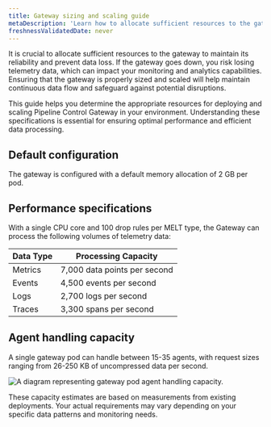 ```yaml
---
title: Gateway sizing and scaling guide
metaDescription: 'Learn how to allocate sufficient resources to the gateway to maintain its reliability.'
freshnessValidatedDate: never
---
```


It is crucial to allocate sufficient resources to the gateway to maintain its reliability and prevent data loss. If the gateway goes down, you risk losing telemetry data, which can impact your monitoring and analytics capabilities. Ensuring that the gateway is properly sized and scaled will help maintain continuous data flow and safeguard against potential disruptions.

This guide helps you determine the appropriate resources for deploying and scaling Pipeline Control Gateway in your environment. Understanding these specifications is essential for ensuring optimal performance and efficient data processing.

## Default configuration

The gateway is configured with a default memory allocation of 2 GB per pod.

## Performance specifications

With a single CPU core and 100 drop rules per MELT type, the Gateway can process the following volumes of telemetry data:

<table>
    <thead>
        <tr>
            <th>Data Type</th>
            <th>Processing Capacity</th>
        </tr>
    </thead>
    <tbody>
        <tr>
            <td>Metrics</td>
            <td>7,000 data points per second</td>
        </tr>
        <tr>
            <td>Events</td>
            <td>4,500 events per second</td>
        </tr>
        <tr>
            <td>Logs</td>
            <td>2,700 logs per second</td>
        </tr>
        <tr>
            <td>Traces</td>
            <td>3,300 spans per second</td>
        </tr>
    </tbody>
</table>


## Agent handling capacity

A single gateway pod can handle between 15-35 agents, with request sizes ranging from 26-250 KB of uncompressed data per second. 

<img
  title="Agent handling capacity"
  alt="A diagram representing gateway pod agent handling capacity."
  src="/images/agent-handling-capacity.webp"
/>

<callout variant="tip">These capacity estimates are based on measurements from existing deployments. Your actual requirements may vary depending on your specific data patterns and monitoring needs.</callout>

